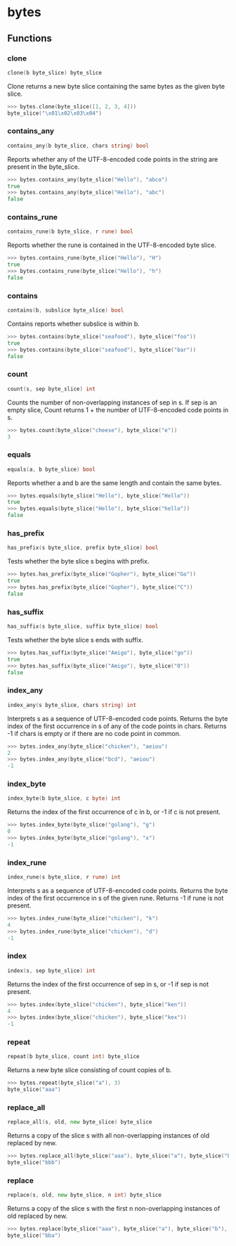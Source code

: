 # bytes

## Functions

### clone

```go filename="Function signature"
clone(b byte_slice) byte_slice
```

Clone returns a new byte slice containing the same bytes as the given byte slice.

```go copy filename="Example"
>>> bytes.clone(byte_slice([1, 2, 3, 4]))
byte_slice("\x01\x02\x03\x04")
```

### contains_any

```go filename="Function signature"
contains_any(b byte_slice, chars string) bool
```

Reports whether any of the UTF-8-encoded code points in the string
are present in the byte_slice.

```go copy filename="Example"
>>> bytes.contains_any(byte_slice("Hello"), "abco")
true
>>> bytes.contains_any(byte_slice("Hello"), "abc")
false
```

### contains_rune

```go filename="Function signature"
contains_rune(b byte_slice, r rune) bool
```

Reports whether the rune is contained in the UTF-8-encoded byte slice.

```go copy filename="Example"
>>> bytes.contains_rune(byte_slice("Hello"), "H")
true
>>> bytes.contains_rune(byte_slice("Hello"), "h")
false
```

### contains

```go filename="Function signature"
contains(b, subslice byte_slice) bool
```

Contains reports whether subslice is within b.

```go copy filename="Example"
>>> bytes.contains(byte_slice("seafood"), byte_slice("foo"))
true
>>> bytes.contains(byte_slice("seafood"), byte_slice("bar"))
false
```

### count

```go filename="Function signature"
count(s, sep byte_slice) int
```

Counts the number of non-overlapping instances of sep in s. If sep is an empty
slice, Count returns 1 + the number of UTF-8-encoded code points in s.

```go copy filename="Example"
>>> bytes.count(byte_slice("cheese"), byte_slice("e"))
3
```

### equals

```go filename="Function signature"
equals(a, b byte_slice) bool
```

Reports whether a and b are the same length and contain the same bytes.

```go copy filename="Example"
>>> bytes.equals(byte_slice("Hello"), byte_slice("Hello"))
true
>>> bytes.equals(byte_slice("Hello"), byte_slice("hello"))
false
```

### has_prefix

```go filename="Function signature"
has_prefix(s byte_slice, prefix byte_slice) bool
```

Tests whether the byte slice s begins with prefix.

```go copy filename="Example"
>>> bytes.has_prefix(byte_slice("Gopher"), byte_slice("Go"))
true
>>> bytes.has_prefix(byte_slice("Gopher"), byte_slice("C"))
false
```

### has_suffix

```go filename="Function signature"
has_suffix(s byte_slice, suffix byte_slice) bool
```

Tests whether the byte slice s ends with suffix.

```go copy filename="Example"
>>> bytes.has_suffix(byte_slice("Amigo"), byte_slice("go"))
true
>>> bytes.has_suffix(byte_slice("Amigo"), byte_slice("O"))
false
```

### index_any

```go filename="Function signature"
index_any(s byte_slice, chars string) int
```

Interprets s as a sequence of UTF-8-encoded code points. Returns the byte
index of the first occurrence in s of any of the code points in chars. Returns
-1 if chars is empty or if there are no code point in common.

```go copy filename="Example"
>>> bytes.index_any(byte_slice("chicken"), "aeiou")
2
>>> bytes.index_any(byte_slice("bcd"), "aeiou")
-1
```

### index_byte

```go filename="Function signature"
index_byte(b byte_slice, c byte) int
```

Returns the index of the first occurrence of c in b, or -1 if c is not present.

```go copy filename="Example"
>>> bytes.index_byte(byte_slice("golang"), "g")
0
>>> bytes.index_byte(byte_slice("golang"), "x")
-1
```

### index_rune

```go filename="Function signature"
index_rune(s byte_slice, r rune) int
```

Interprets s as a sequence of UTF-8-encoded code points. Returns the byte index
of the first occurrence in s of the given rune. Returns -1 if rune is not present.

```go copy filename="Example"
>>> bytes.index_rune(byte_slice("chicken"), "k")
4
>>> bytes.index_rune(byte_slice("chicken"), "d")
-1
```

### index

```go filename="Function signature"
index(s, sep byte_slice) int
```

Returns the index of the first occurrence of sep in s, or -1 if sep is not present.

```go copy filename="Example"
>>> bytes.index(byte_slice("chicken"), byte_slice("ken"))
4
>>> bytes.index(byte_slice("chicken"), byte_slice("kex"))
-1
```

### repeat

```go filename="Function signature"
repeat(b byte_slice, count int) byte_slice
```

Returns a new byte slice consisting of count copies of b.

```go copy filename="Example"
>>> bytes.repeat(byte_slice("a"), 3)
byte_slice("aaa")
```

### replace_all

```go filename="Function signature"
replace_all(s, old, new byte_slice) byte_slice
```

Returns a copy of the slice s with all non-overlapping instances of old
replaced by new.

```go copy filename="Example"
>>> bytes.replace_all(byte_slice("aaa"), byte_slice("a"), byte_slice("b"))
byte_slice("bbb")
```

### replace

```go filename="Function signature"
replace(s, old, new byte_slice, n int) byte_slice
```

Returns a copy of the slice s with the first n non-overlapping instances of old
replaced by new.

```go copy filename="Example"
>>> bytes.replace(byte_slice("aaa"), byte_slice("a"), byte_slice("b"), 2)
byte_slice("bba")
```
